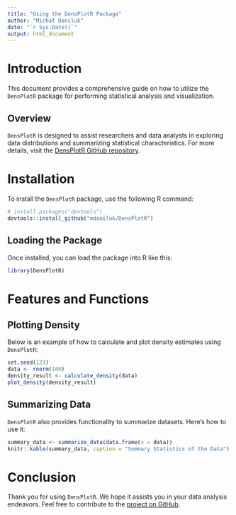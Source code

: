 ```yaml
---
title: "Using the DensPlotR Package"
author: "Michał Daniluk"
date: "`r Sys.Date()`"
output: html_document
---
```


# Introduction

This document provides a comprehensive guide on how to utilize the `DensPlotR` package for performing statistical analysis and visualization.

## Overview

`DensPlotR` is designed to assist researchers and data analysts in exploring data distributions and summarizing statistical characteristics. For more details, visit the [DensPlotR GitHub repository](https://github.com/mdaniluk/DensPlotR).

# Installation

To install the `DensPlotR` package, use the following R command:

```r
# install.packages("devtools")
devtools::install_github("mdaniluk/DensPlotR")
```

## Loading the Package

Once installed, you can load the package into R like this:

```r
library(DensPlotR)
```

# Features and Functions

## Plotting Density

Below is an example of how to calculate and plot density estimates using `DensPlotR`:

```r
set.seed(123)
data <- rnorm(100)
density_result <- calculate_density(data)
plot_density(density_result)
```

## Summarizing Data

`DensPlotR` also provides functionality to summarize datasets. Here’s how to use it:

```r
summary_data <- summarize_data(data.frame(x = data))
knitr::kable(summary_data, caption = "Summary Statistics of the Data")
```

# Conclusion

Thank you for using `DensPlotR`. We hope it assists you in your data analysis endeavors. Feel free to contribute to the [project on GitHub](https://github.com/mdaniluk/DensPlotR).
